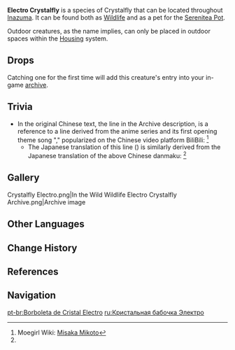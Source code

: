 {{Furnishing Infobox
|id             = 369131
|image          = Wildlife Electro Crystalfly Icon.png
|category       = Animal
|subcategory    = Outdoor Creature
|rarity         = 3
|adeptal_energy = 100
|load           = 500
|reduced_load   = 500
|description    = Pure elemental life-forms composed of drifting Electro particles, as free and unbound as the butterflies they resemble.<br />A glittering Electro creature that is the product of rising and condensing elements, and which feeds off the ubiquitous power of Electro.<br />Perhaps the lightning flashing in the dark night is the entrusted faith of a certain someone... Sometimes, the ignorant animals will follow these lights wherever they go, pacing behind them and scouring the four corners of the Realm Within.
|lbType         = Wildlife
|lbFamily       = Other Wildlife
|lbGroup        = Crystalflies
|source1        = Omni-Ubiquity Net
}}
{{Description|Pure elemental life-forms composed of drifting Electro particles, as free and unbound as the butterflies they resemble.<br />A glittering Electro creature that is the product of rising and condensing elements, and which feeds off the ubiquitous power of Electro.<br />Could the flashing light in the dark night be the entrusted faith of a certain someone...|[[Archive]] Description}}
'''Electro Crystalfly''' is a species of Crystalfly that can be located throughout [[Inazuma]]. It can be found both as [[Wildlife]] and as a pet for the [[Serenitea Pot]].

Outdoor creatures, as the name implies, can only be placed in outdoor spaces within the [[Housing]] system.

==Drops==
{{Card|Crystal Core|1}}

Catching one for the first time will add this creature's entry into your in-game [[archive]].

==Trivia==
* In the original Chinese text, the line in the Archive description, {{Lang|"Could the flashing light in the dark night be the entrusted faith of a certain someone..."|zh=在黑夜中跃动的电光，不知道是否寄托了谁的信仰...}} is a reference to a {{w|danmaku}} line derived from the anime series ''{{w|A Certain Scientific Railgun}}'' and its first opening theme song "{{w|Only My Railgun}}," popularized on the Chinese video platform BiliBili: {{Lang|''That spark glittering on your fingertips is my unshakeable faith for life! May my Railgun last for eternity!''|zh=你指尖跃动的电光，是我此生不灭的信仰，唯我超电磁炮永世长存！}}<ref name="Railgun">Moegirl Wiki: [https://zh.moegirl.org.cn/%E5%BE%A1%E5%9D%82%E7%BE%8E%E7%90%B4&variant=zh-hans Misaka Mikoto]</ref>
**The Japanese translation of this line ({{Lang|mini=1|ja=黒夜を躍動する電光は、果たして誰の信仰を託されているのだろうか…}}) is similarly derived from the Japanese translation of the above Chinese danmaku: {{Lang|mini=1|ja=君の指先を舞ってる電光は、私の一生変わらない信仰であり、このレールガンだけが永遠に生きてる！}}<ref name="Railgun" />

==Gallery==
<gallery hideaddbutton="true" captionalign="center">
Crystalfly Electro.png|In the Wild
Wildlife Electro Crystalfly Archive.png|Archive image
</gallery>

==Other Languages==
{{Other Languages
|en      = Electro Crystalfly
|zhs     = 雷晶蝶
|zhs_rm  = Léi Jīngdié
|zht     = 雷晶蝶
|zht_rm  = Léi Jīngdié
|zh_tl   = {{Lex|Electro|zh}} {{Lex|Crystalfly|zh}}
|ja      = 雷晶蝶
|ja_rm   = Kaminari Shouchou{{Assumed}}
|ja_tl   = {{Lex|Electro|ja}} {{Lex|Crystalfly|ja}}{{Sino|Japanese}}
|ko      = 번개{{tt|수정|水晶}} 나비
|ko_rm   = Beongaesujeong Nabi
|ko_tl   = {{Lex|Electro|ko}} {{Lex|Crystalfly|ko}}
|es      = Cristalóptero Electro
|es_tl   = Electro {{Lex|Crystalfly|es}}
|fr      = Papillon cristallin Électro
|fr_tl   = Electro {{Lex|Crystalfly|fr}}
|ru      = Кристальная бабочка Электро
|ru_tl   = Electro {{Lex|Crystalfly|ru}}
|th      = Electro Crystalfly
|vi      = {{tt|Lôi Tinh Điệp|雷晶蝶}}
|vi_tl   = {{Lex|Electro|vi}} {{Lex|Crystalfly|vi}}{{Sino|vi}}
|de      = Elektro-Kristallschmetterling
|de_tl   = Electro {{Lex|Crystalfly|de}}
|id      = Electro Crystalfly
|pt      = Borboleta de Cristal Electro
|pt_tl   = Electro {{Lex|Crystalfly|pt}}
}}

==Change History==
{{Change History|2.0}}

==References==
{{Reflist}}

==Navigation==
{{Wildlife Navbox|state=collapsed}}
{{Furnishing Navbox/Living|Animal}}

[[pt-br:Borboleta de Cristal Electro]]
[[ru:Кристальная бабочка Электро]]